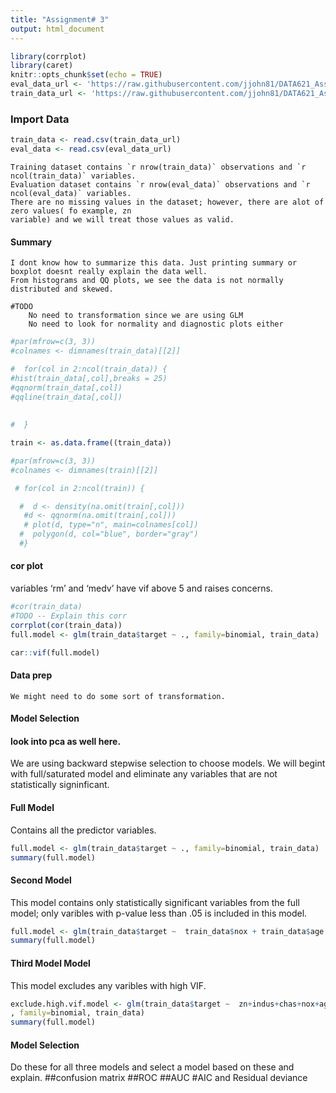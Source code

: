 ```yaml
---
title: "Assignment# 3"
output: html_document
---
```


```r
library(corrplot)
library(caret)
knitr::opts_chunk$set(echo = TRUE)
eval_data_url <- 'https://raw.githubusercontent.com/jjohn81/DATA621_Assignment_3/master/crime-evaluation-data_modified.csv'
train_data_url <- 'https://raw.githubusercontent.com/jjohn81/DATA621_Assignment_3/master/crime-training-data_modified.csv'
```

### Import Data


```r
train_data <- read.csv(train_data_url)
eval_data <- read.csv(eval_data_url)

```
  
    Training dataset contains `r nrow(train_data)` observations and `r ncol(train_data)` variables.
    Evaluation dataset contains `r nrow(eval_data)` observations and `r ncol(eval_data)` variables.
    There are no missing values in the dataset; however, there are alot of zero values( fo example, zn         
    variable) and we will treat those values as valid.

#### Summary 
    I dont know how to summarize this data. Just printing summary or boxplot doesnt really explain the data well. 
    From histograms and QQ plots, we see the data is not normally distributed and skewed.  
    
    #TODO
        No need to transformation since we are using GLM 
        No need to look for normality and diagnostic plots either
    

```r
 

#par(mfrow=c(3, 3))
#colnames <- dimnames(train_data)[[2]]

#  for(col in 2:ncol(train_data)) {
#hist(train_data[,col],breaks = 25)
#qqnorm(train_data[,col])
#qqline(train_data[,col])
    
    
#  }

```

```r
train <- as.data.frame((train_data))

#par(mfrow=c(3, 3))
#colnames <- dimnames(train)[[2]]

 # for(col in 2:ncol(train)) {

  #  d <- density(na.omit(train[,col]))
   #d <- qqnorm(na.omit(train[,col]))
   # plot(d, type="n", main=colnames[col])
  #  polygon(d, col="blue", border="gray")
  #}
```

#### cor plot
variables 'rm' and 'medv'  have vif above 5 and raises concerns. 
```r
#cor(train_data)
#TODO -- Explain this corr 
corrplot(cor(train_data))
full.model <- glm(train_data$target ~ ., family=binomial, train_data)

car::vif(full.model)
```


#### Data prep

    We might need to do some sort of transformation. 
    
    
#### Model Selection
#### look into pca as well here. 
We are using backward stepwise selection to choose models. We will begint with full/saturated model and eliminate any variables that are not statistically signinficant. 

#### Full Model
  Contains all the predictor variables.

```r
full.model <- glm(train_data$target ~ ., family=binomial, train_data)
summary(full.model)

```
#### Second Model
   This model contains only statistically significant variables from the full model; only varibles with p-value less than  .05 is included in this model. 

```r
full.model <- glm(train_data$target ~  train_data$nox + train_data$age + train_data$dis + train_data$rad + train_data$tax + train_data$ptratio +train_data$medv ,data=train_data, family=binomial)
summary(full.model)

```

#### Third Model Model
   This model excludes any varibles with high VIF.
```r
exclude.high.vif.model <- glm(train_data$target ~  zn+indus+chas+nox+age+dis+rad+tax+ptratio+lstat     
, family=binomial, train_data)
summary(full.model)

```
#### Model Selection
Do these for all three models and select a model based on these and explain.
  ##confusion matrix
  ##ROC
  ##AUC
  #AIC and Residual deviance 